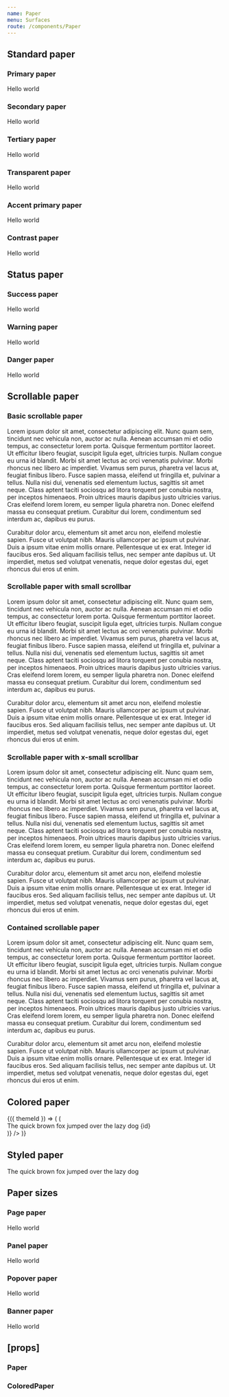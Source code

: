 ```yaml
---
name: Paper
menu: Surfaces
route: /components/Paper
---
```



<PageTitle title="Paper" src="components/Paper" />

## Standard paper

### Primary paper

<Playground>
  <ThemeWrapper>
    <Paper bordered container="panel" color="primary">
      Hello world
    </Paper>
  </ThemeWrapper>
</Playground>

### Secondary paper

<Playground>
  <ThemeWrapper>
    <Paper bordered container="panel" color="secondary">
      Hello world
    </Paper>
  </ThemeWrapper>
</Playground>

### Tertiary paper

<Playground>
  <ThemeWrapper>
    <Paper bordered container="panel" color="tertiary">
      Hello world
    </Paper>
  </ThemeWrapper>
</Playground>

### Transparent paper

<Playground>
  <ThemeWrapper>
    <Paper bordered container="panel" color="transparent">
      Hello world
    </Paper>
  </ThemeWrapper>
</Playground>

### Accent primary paper

<Playground>
  <ThemeWrapper>
    <Paper bordered container="panel" color="accent-primary">
      Hello world
    </Paper>
  </ThemeWrapper>
</Playground>

### Contrast paper

<Playground>
  <ThemeWrapper>
    <Paper bordered container="panel" color="contrast">
      Hello world
    </Paper>
  </ThemeWrapper>
</Playground>

## Status paper

### Success paper

<Playground>
  <ThemeWrapper>
    <Paper bordered container="panel" color="success">
      Hello world
    </Paper>
  </ThemeWrapper>
</Playground>

### Warning paper

<Playground>
  <ThemeWrapper>
    <Paper bordered container="panel" color="warning">
      Hello world
    </Paper>
  </ThemeWrapper>
</Playground>

### Danger paper

<Playground>
  <ThemeWrapper>
    <Paper bordered container="panel" color="danger">
      Hello world
    </Paper>
  </ThemeWrapper>
</Playground>

## Scrollable paper

### Basic scrollable paper

<Playground>
  <ThemeWrapper style={{ position: 'relative', maxHeight: '100px', padding: 0, overflow: 'hidden' }}>
    <Paper scrollable color="primary" style={{ height: '100px' }}>
      <p>
        Lorem ipsum dolor sit amet, consectetur adipiscing elit. Nunc quam sem, tincidunt nec vehicula non, auctor ac
        nulla. Aenean accumsan mi et odio tempus, ac consectetur lorem porta. Quisque fermentum porttitor laoreet. Ut
        efficitur libero feugiat, suscipit ligula eget, ultricies turpis. Nullam congue eu urna id blandit. Morbi sit
        amet lectus ac orci venenatis pulvinar. Morbi rhoncus nec libero ac imperdiet. Vivamus sem purus, pharetra vel
        lacus at, feugiat finibus libero. Fusce sapien massa, eleifend ut fringilla et, pulvinar a tellus. Nulla nisi
        dui, venenatis sed elementum luctus, sagittis sit amet neque. Class aptent taciti sociosqu ad litora torquent
        per conubia nostra, per inceptos himenaeos. Proin ultrices mauris dapibus justo ultricies varius. Cras eleifend
        lorem lorem, eu semper ligula pharetra non. Donec eleifend massa eu consequat pretium. Curabitur dui lorem,
        condimentum sed interdum ac, dapibus eu purus.
      </p>
      <p>
        Curabitur dolor arcu, elementum sit amet arcu non, eleifend molestie sapien. Fusce ut volutpat nibh. Mauris
        ullamcorper ac ipsum ut pulvinar. Duis a ipsum vitae enim mollis ornare. Pellentesque ut ex erat. Integer id
        faucibus eros. Sed aliquam facilisis tellus, nec semper ante dapibus ut. Ut imperdiet, metus sed volutpat
        venenatis, neque dolor egestas dui, eget rhoncus dui eros ut enim.
      </p>
    </Paper>
  </ThemeWrapper>
</Playground>

### Scrollable paper with small scrollbar

<Playground>
  <ThemeWrapper style={{ position: 'relative', maxHeight: '100px', padding: 0, overflow: 'hidden' }}>
    <Paper scrollable scrollbar="s" color="primary" style={{ height: '100px' }}>
      <p>
        Lorem ipsum dolor sit amet, consectetur adipiscing elit. Nunc quam sem, tincidunt nec vehicula non, auctor ac
        nulla. Aenean accumsan mi et odio tempus, ac consectetur lorem porta. Quisque fermentum porttitor laoreet. Ut
        efficitur libero feugiat, suscipit ligula eget, ultricies turpis. Nullam congue eu urna id blandit. Morbi sit
        amet lectus ac orci venenatis pulvinar. Morbi rhoncus nec libero ac imperdiet. Vivamus sem purus, pharetra vel
        lacus at, feugiat finibus libero. Fusce sapien massa, eleifend ut fringilla et, pulvinar a tellus. Nulla nisi
        dui, venenatis sed elementum luctus, sagittis sit amet neque. Class aptent taciti sociosqu ad litora torquent
        per conubia nostra, per inceptos himenaeos. Proin ultrices mauris dapibus justo ultricies varius. Cras eleifend
        lorem lorem, eu semper ligula pharetra non. Donec eleifend massa eu consequat pretium. Curabitur dui lorem,
        condimentum sed interdum ac, dapibus eu purus.
      </p>
      <p>
        Curabitur dolor arcu, elementum sit amet arcu non, eleifend molestie sapien. Fusce ut volutpat nibh. Mauris
        ullamcorper ac ipsum ut pulvinar. Duis a ipsum vitae enim mollis ornare. Pellentesque ut ex erat. Integer id
        faucibus eros. Sed aliquam facilisis tellus, nec semper ante dapibus ut. Ut imperdiet, metus sed volutpat
        venenatis, neque dolor egestas dui, eget rhoncus dui eros ut enim.
      </p>
    </Paper>
  </ThemeWrapper>
</Playground>

### Scrollable paper with x-small scrollbar

<Playground>
  <ThemeWrapper style={{ position: 'relative', maxHeight: '100px', padding: 0, overflow: 'hidden' }}>
    <Paper scrollable scrollbar="xs" color="primary" style={{ height: '100px' }}>
      <p>
        Lorem ipsum dolor sit amet, consectetur adipiscing elit. Nunc quam sem, tincidunt nec vehicula non, auctor ac
        nulla. Aenean accumsan mi et odio tempus, ac consectetur lorem porta. Quisque fermentum porttitor laoreet. Ut
        efficitur libero feugiat, suscipit ligula eget, ultricies turpis. Nullam congue eu urna id blandit. Morbi sit
        amet lectus ac orci venenatis pulvinar. Morbi rhoncus nec libero ac imperdiet. Vivamus sem purus, pharetra vel
        lacus at, feugiat finibus libero. Fusce sapien massa, eleifend ut fringilla et, pulvinar a tellus. Nulla nisi
        dui, venenatis sed elementum luctus, sagittis sit amet neque. Class aptent taciti sociosqu ad litora torquent
        per conubia nostra, per inceptos himenaeos. Proin ultrices mauris dapibus justo ultricies varius. Cras eleifend
        lorem lorem, eu semper ligula pharetra non. Donec eleifend massa eu consequat pretium. Curabitur dui lorem,
        condimentum sed interdum ac, dapibus eu purus.
      </p>
      <p>
        Curabitur dolor arcu, elementum sit amet arcu non, eleifend molestie sapien. Fusce ut volutpat nibh. Mauris
        ullamcorper ac ipsum ut pulvinar. Duis a ipsum vitae enim mollis ornare. Pellentesque ut ex erat. Integer id
        faucibus eros. Sed aliquam facilisis tellus, nec semper ante dapibus ut. Ut imperdiet, metus sed volutpat
        venenatis, neque dolor egestas dui, eget rhoncus dui eros ut enim.
      </p>
    </Paper>
  </ThemeWrapper>
</Playground>

### Contained scrollable paper

<Playground>
  <ThemeWrapper style={{ position: 'relative', height: '100px', overflow: 'hidden' }}>
    <Paper contained scrollable color="primary">
      <p>
        Lorem ipsum dolor sit amet, consectetur adipiscing elit. Nunc quam sem, tincidunt nec vehicula non, auctor ac
        nulla. Aenean accumsan mi et odio tempus, ac consectetur lorem porta. Quisque fermentum porttitor laoreet. Ut
        efficitur libero feugiat, suscipit ligula eget, ultricies turpis. Nullam congue eu urna id blandit. Morbi sit
        amet lectus ac orci venenatis pulvinar. Morbi rhoncus nec libero ac imperdiet. Vivamus sem purus, pharetra vel
        lacus at, feugiat finibus libero. Fusce sapien massa, eleifend ut fringilla et, pulvinar a tellus. Nulla nisi
        dui, venenatis sed elementum luctus, sagittis sit amet neque. Class aptent taciti sociosqu ad litora torquent
        per conubia nostra, per inceptos himenaeos. Proin ultrices mauris dapibus justo ultricies varius. Cras eleifend
        lorem lorem, eu semper ligula pharetra non. Donec eleifend massa eu consequat pretium. Curabitur dui lorem,
        condimentum sed interdum ac, dapibus eu purus.
      </p>
      <p>
        Curabitur dolor arcu, elementum sit amet arcu non, eleifend molestie sapien. Fusce ut volutpat nibh. Mauris
        ullamcorper ac ipsum ut pulvinar. Duis a ipsum vitae enim mollis ornare. Pellentesque ut ex erat. Integer id
        faucibus eros. Sed aliquam facilisis tellus, nec semper ante dapibus ut. Ut imperdiet, metus sed volutpat
        venenatis, neque dolor egestas dui, eget rhoncus dui eros ut enim.
      </p>
    </Paper>
  </ThemeWrapper>
</Playground>

## Colored paper

<Playground>
  <ThemeWrapper withThemeId>
    {({ themeId }) => (
      <ColorLooper
        themeId={themeId}
        group="primary"
        render={({ id }) => (
          <ColoredPaper bordered key={id} colorId={id} container="panel" scrollable style={{ height: '100px' }}>
            <div style={{ height: '40px' }}>The quick brown fox jumped over the lazy dog {id}</div>
          </ColoredPaper>
        )}
      />
    )}
  </ThemeWrapper>
</Playground>

## Styled paper

<Playground>
  <ThemeWrapper>
    <StyledPaper
      backgroundColor="#556270"
      textColor="#fff"
      borderColor="#000"
      scrollbarColor="#ccc"
      bordered
      container="panel"
      scrollable
      style={{ height: '100px' }}
    >
      <div style={{ height: '40px' }}>The quick brown fox jumped over the lazy dog</div>
    </StyledPaper>
  </ThemeWrapper>
</Playground>

## Paper sizes

### Page paper

<Playground>
  <ThemeWrapper>
    <Paper bordered container="page" color="primary">
      Hello world
    </Paper>
  </ThemeWrapper>
</Playground>

### Panel paper

<Playground>
  <ThemeWrapper>
    <Paper bordered container="panel" color="primary">
      Hello world
    </Paper>
  </ThemeWrapper>
</Playground>

### Popover paper

<Playground>
  <ThemeWrapper>
    <Paper bordered container="popover" color="primary">
      Hello world
    </Paper>
  </ThemeWrapper>
</Playground>

### Banner paper

<Playground>
  <ThemeWrapper>
    <Paper bordered container="banner" color="primary">
      Hello world
    </Paper>
  </ThemeWrapper>
</Playground>

## \[props\]

### Paper

<Props of={Paper} />

### ColoredPaper

<Props of={ColoredPaper} />

